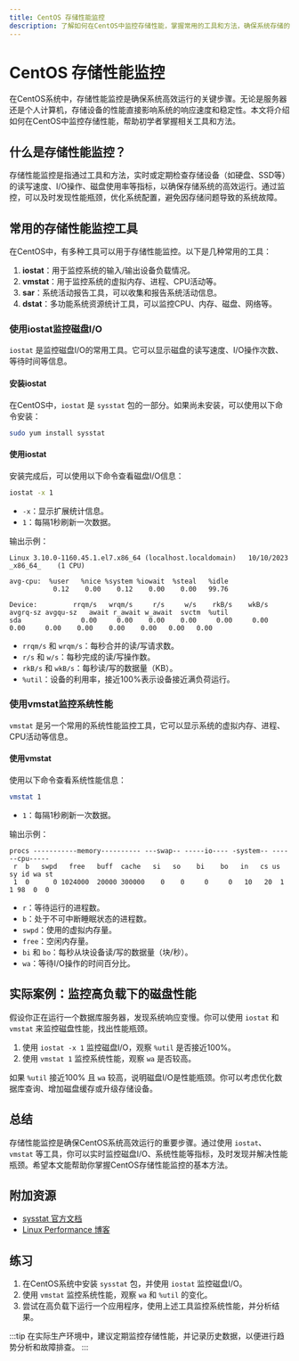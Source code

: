 ```yaml
---
title: CentOS 存储性能监控
description: 了解如何在CentOS中监控存储性能，掌握常用的工具和方法，确保系统存储的高效运行。
---
```


# CentOS 存储性能监控

在CentOS系统中，存储性能监控是确保系统高效运行的关键步骤。无论是服务器还是个人计算机，存储设备的性能直接影响系统的响应速度和稳定性。本文将介绍如何在CentOS中监控存储性能，帮助初学者掌握相关工具和方法。

## 什么是存储性能监控？

存储性能监控是指通过工具和方法，实时或定期检查存储设备（如硬盘、SSD等）的读写速度、I/O操作、磁盘使用率等指标，以确保存储系统的高效运行。通过监控，可以及时发现性能瓶颈，优化系统配置，避免因存储问题导致的系统故障。

## 常用的存储性能监控工具

在CentOS中，有多种工具可以用于存储性能监控。以下是几种常用的工具：

1. **iostat**：用于监控系统的输入/输出设备负载情况。
2. **vmstat**：用于监控系统的虚拟内存、进程、CPU活动等。
3. **sar**：系统活动报告工具，可以收集和报告系统活动信息。
4. **dstat**：多功能系统资源统计工具，可以监控CPU、内存、磁盘、网络等。

### 使用iostat监控磁盘I/O

`iostat` 是监控磁盘I/O的常用工具。它可以显示磁盘的读写速度、I/O操作次数、等待时间等信息。

#### 安装iostat

在CentOS中，`iostat` 是 `sysstat` 包的一部分。如果尚未安装，可以使用以下命令安装：

```bash
sudo yum install sysstat
```

#### 使用iostat

安装完成后，可以使用以下命令查看磁盘I/O信息：

```bash
iostat -x 1
```

- `-x`：显示扩展统计信息。
- `1`：每隔1秒刷新一次数据。

输出示例：

```plaintext
Linux 3.10.0-1160.45.1.el7.x86_64 (localhost.localdomain) 	10/10/2023 	_x86_64_	(1 CPU)

avg-cpu:  %user   %nice %system %iowait  %steal   %idle
           0.12    0.00    0.12    0.00    0.00   99.76

Device:         rrqm/s   wrqm/s     r/s     w/s    rkB/s    wkB/s avgrq-sz avgqu-sz   await r_await w_await  svctm  %util
sda               0.00     0.00    0.00    0.00     0.00     0.00     0.00     0.00    0.00    0.00    0.00   0.00   0.00
```

- `rrqm/s` 和 `wrqm/s`：每秒合并的读/写请求数。
- `r/s` 和 `w/s`：每秒完成的读/写操作数。
- `rkB/s` 和 `wkB/s`：每秒读/写的数据量（KB）。
- `%util`：设备的利用率，接近100%表示设备接近满负荷运行。

### 使用vmstat监控系统性能

`vmstat` 是另一个常用的系统性能监控工具，它可以显示系统的虚拟内存、进程、CPU活动等信息。

#### 使用vmstat

使用以下命令查看系统性能信息：

```bash
vmstat 1
```

- `1`：每隔1秒刷新一次数据。

输出示例：

```plaintext
procs -----------memory---------- ---swap-- -----io---- -system-- ------cpu-----
 r  b   swpd   free   buff  cache   si   so    bi    bo   in   cs us sy id wa st
 1  0      0 1024000  20000 300000    0    0     0     0   10   20  1  1 98  0  0
```

- `r`：等待运行的进程数。
- `b`：处于不可中断睡眠状态的进程数。
- `swpd`：使用的虚拟内存量。
- `free`：空闲内存量。
- `bi` 和 `bo`：每秒从块设备读/写的数据量（块/秒）。
- `wa`：等待I/O操作的时间百分比。

## 实际案例：监控高负载下的磁盘性能

假设你正在运行一个数据库服务器，发现系统响应变慢。你可以使用 `iostat` 和 `vmstat` 来监控磁盘性能，找出性能瓶颈。

1. 使用 `iostat -x 1` 监控磁盘I/O，观察 `%util` 是否接近100%。
2. 使用 `vmstat 1` 监控系统性能，观察 `wa` 是否较高。

如果 `%util` 接近100% 且 `wa` 较高，说明磁盘I/O是性能瓶颈。你可以考虑优化数据库查询、增加磁盘缓存或升级存储设备。

## 总结

存储性能监控是确保CentOS系统高效运行的重要步骤。通过使用 `iostat`、`vmstat` 等工具，你可以实时监控磁盘I/O、系统性能等指标，及时发现并解决性能瓶颈。希望本文能帮助你掌握CentOS存储性能监控的基本方法。

## 附加资源

- [sysstat 官方文档](https://github.com/sysstat/sysstat)
- [Linux Performance 博客](http://www.brendangregg.com/linuxperf.html)

## 练习

1. 在CentOS系统中安装 `sysstat` 包，并使用 `iostat` 监控磁盘I/O。
2. 使用 `vmstat` 监控系统性能，观察 `wa` 和 `%util` 的变化。
3. 尝试在高负载下运行一个应用程序，使用上述工具监控系统性能，并分析结果。

:::tip
在实际生产环境中，建议定期监控存储性能，并记录历史数据，以便进行趋势分析和故障排查。
:::